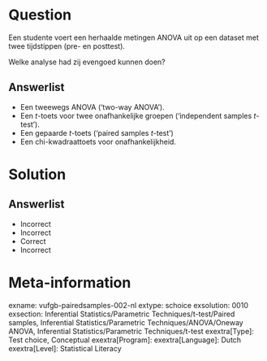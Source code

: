 Question
========

Een studente voert een herhaalde metingen ANOVA uit op een dataset met twee tijdstippen (pre- en posttest). 

Welke analyse had zij evengoed kunnen doen?
  
Answerlist
----------
* Een tweewegs ANOVA (‘two-way ANOVA’).
* Een *t*-toets voor twee onafhankelijke groepen (‘independent samples *t*-test’).
* Een gepaarde *t*-toets (‘paired samples *t*-test’)
* Een chi-kwadraattoets voor onafhankelijkheid.

Solution
========

Answerlist
----------
* Incorrect
* Incorrect
* Correct
* Incorrect

Meta-information
================
exname: vufgb-pairedsamples-002-nl
extype: schoice
exsolution: 0010
exsection: Inferential Statistics/Parametric Techniques/t-test/Paired samples, Inferential Statistics/Parametric Techniques/ANOVA/Oneway ANOVA, Inferential Statistics/Parametric Techniques/t-test
exextra[Type]: Test choice, Conceptual
exextra[Program]: 
exextra[Language]: Dutch
exextra[Level]: Statistical Literacy
